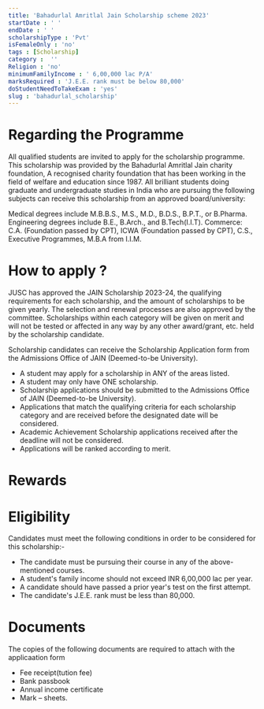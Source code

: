 ```yaml
---
title: 'Bahadurlal Amritlal Jain Scholarship scheme 2023'
startDate : ' '
endDate : ' '
scholarshipType : 'Pvt'
isFemaleOnly : 'no'
tags : [Scholarship]
category :  ''
Religion : 'no'
minimumFamilyIncome : ' 6,00,000 lac P/A'
marksRequired : 'J.E.E. rank must be below 80,000'
doStudentNeedToTakeExam : 'yes'
slug : 'bahadurlal_scholarship'
---
```










# Regarding the Programme
All qualified students are invited to apply for the scholarship programme.
This scholarship was provided by the Bahadurlal Amritlal Jain charity foundation,
A recognised charity foundation that has been working in the field of welfare and education since 1987.
All brilliant students doing graduate and undergraduate studies in India who are pursuing the following subjects can receive this scholarship from an approved board/university:

Medical degrees include M.B.B.S., M.S., M.D., B.D.S., B.P.T., or B.Pharma.
Engineering degrees include B.E., B.Arch., and B.Tech(I.I.T).
Commerce: C.A. (Foundation passed by CPT), ICWA (Foundation passed by CPT), C.S., Executive Programmes, M.B.A from I.I.M.



# How to apply ?
JUSC has approved the JAIN Scholarship 2023-24, the qualifying requirements for each scholarship,
and the amount of scholarships to be given yearly. The selection and renewal processes are also approved by the committee.
Scholarships within each category will be given on merit and will not be tested or affected in any way by any other award/grant, etc. 
held by the scholarship candidate.

Scholarship candidates can receive the Scholarship Application form from the Admissions Office of JAIN (Deemed-to-be University).
 - A student may apply for a scholarship in ANY of the areas listed. 
 - A student may only have ONE scholarship.
 - Scholarship applications should be submitted to the Admissions Office of JAIN (Deemed-to-be University).
 - Applications that match the qualifying criteria for each scholarship category and are received before the designated date will be considered.
 - Academic Achievement Scholarship applications received after the deadline will not be considered.
 - Applications will be ranked according to merit.

# Rewards
  

# Eligibility

Candidates must meet the following conditions in order to be considered for this scholarship:-
 - The candidate must be pursuing their course in any of the above-mentioned courses.
 - A student's family income should not exceed INR 6,00,000 lac per year.
 - A candidate should have passed a prior year's test on the first attempt.
 - The candidate's J.E.E. rank must be less than 80,000.


# Documents
The copies of the following documents are required to attach with the applicaation form

 - Fee receipt(tution fee)
 - Bank passbook
 - Annual income certificate
 - Mark – sheets.